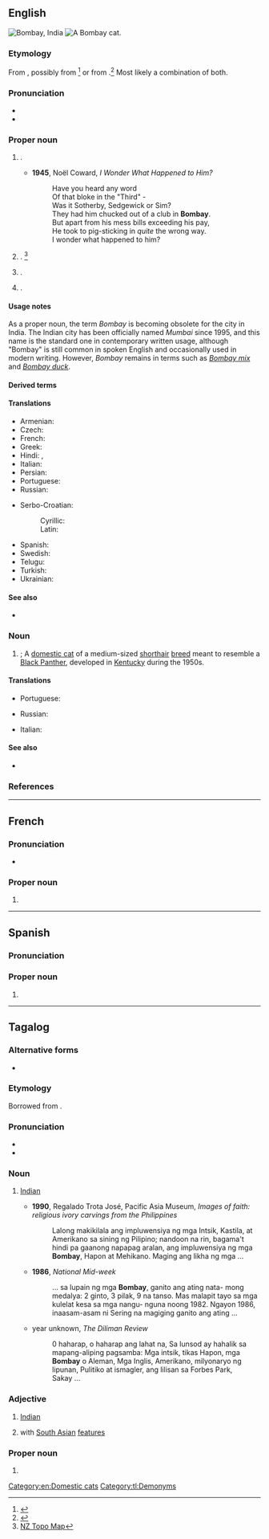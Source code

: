 ==English==
{{wikipedia|Bombay (disambiguation)|Bombay|lang=en}}
[[File:MumbaiMontage.png|thumb|Bombay, India]]
[[File:Bombay Cat - Head.jpg|thumb|A Bombay cat.]]
{{slim-wikipedia|Bombay}}
{{slim-wikipedia|Bombay cat}}

===Etymology===
From {{bor|en|pt|Bombaim}}, possibly from {{der|en|mr|मुंबादेवी||goddess Mumba}}<ref>{{R:Online_Etymology_Dictionary}}</ref> or from {{compound|pt|bom|baim|nocat=1}}.<ref name="Shirodkar 1998 7">{{harvnb|Shirodkar|1998|p=7}}</ref>{{attention|en|check Marathi}} Most likely a combination of both.

===Pronunciation===
* {{IPA|en|/bɒmˈbeɪ/}}
* {{rhymes|en|eɪ|s=2}}

===Proper noun===
{{en-proper noun}}

# {{lb|en|dated}} {{place|en|Former name of [[Mumbai]], the <<state capital>> of <<s/Maharashtra>>, <<c/India>>}}.
#* '''1945''', Noël Coward, ''I Wonder What Happened to Him?''
#*: Have you heard any word<br>Of that bloke in the "Third" -<br>Was it Sotherby, Sedgewick or Sim?<br>They had him chucked out of a club in '''Bombay'''.<br>But apart from his mess bills exceeding his pay,<br>He took to pig-sticking in ''quite'' the wrong way.<br>I wonder what happened to him?
# {{place|en|settlement|south of|city/Auckland|c/New Zealand}}. <ref>[https://www.topomap.co.nz/NZTopoMap/nz5240/Bombay/ NZ Topo Map]</ref>
# {{place|en|town|co/Franklin County|s/New York|c/USA}}.
# {{place|en|neighbourhood|(Little Bombay) of|sub/Marion|city/Jersey City|s/New Jersey|c/USA}}.

====Usage notes====
As a proper noun, the term ''Bombay'' is becoming obsolete for the city in India. The Indian city has been officially named ''Mumbai'' since 1995, and this name is the standard one in contemporary written usage, although "Bombay" is still common in spoken English and occasionally used in modern writing. However, ''Bombay'' remains in terms such as ''[[Bombay mix]]'' and ''[[Bombay duck]]''.

====Derived terms====
{{der3|en
|Bombay Beach
|Bombay blood
|Bombay cat
|Bombay mix
|Bombay duck
|Bombayite
|Bombay chicken
|Bombay potatoes
|Bollywood
|New Bombay
}}

====Translations====
{{trans-top-also|former name of Mumbai|Mumbai}}
* Armenian: {{t+|hy|Բոմբեյ}}
* Czech: {{t+|cs|Bombaj|f}}
* French: {{t+|fr|Bombay}}
* Greek: {{t|el|Βομβάη}}
* Hindi: {{t+|hi|बम्बई|f}}, {{t|hi|बंबई|f}}
* Italian: {{t+|it|Bombay}}
* Persian: {{t+|fa|بمبئی}}
* Portuguese: {{t|pt|Bombaim}}
* Russian: {{t+|ru|Бомбе́й|m}}
{{trans-mid}}
* Serbo-Croatian:
*: Cyrillic: {{t|sh|Бомбај|m}}
*: Latin: {{t|sh|Bombaj|m}}
* Spanish: {{t+|es|Bombay}}
* Swedish: {{t+|sv|Bombay}}
* Telugu: {{t|te|బొంబాయి}}
* Turkish: {{t+|tr|Bombay}}
* Ukrainian: {{t|uk|Бомбей}}
{{trans-bottom}}

{{trans-see|Mumbai}}

====See also====
* {{sense|Bombay, India}} {{comcatlite|Mumbai}}

===Noun===
{{en-noun}}

# {{ellipsis of|en|Bombay cat}}; A [[domestic cat]] of a medium-sized [[shorthair]] [[breed]] meant to resemble a [[panther|Black Panther]], developed in [[Kentucky]] during the 1950s.

====Translations====
{{trans-top|cat}}
* Portuguese: {{t|pt|bombaim|m}}
{{trans-mid}}
* Russian: {{t|ru|Бомбе́йская ко́шка|f}}
{{trans-bottom}}

{{checktrans-top}}
* Italian: {{t-check|it|gatto Bombay}}
{{trans-mid}}
{{trans-bottom}}

====See also====
* {{comcatlite|Bombay cats}}

===References===
<references/>

[[Category:en:Domestic cats]]

----

==French==
{{wikipedia|lang=fr}}

===Pronunciation===
* {{fr-IPA}}

===Proper noun===
{{fr-proper noun|g=f}}

# {{place|fr|megacity/capital|s/Maharashtra|c/India|t1=Mumbai|t2=Bombay}}

----

==Spanish==

===Pronunciation===
{{es-IPA|bombáy}}{{wikipedia|lang=es}}

===Proper noun===
{{es-proper noun|m}}

# {{place|es|megacity/capital|s/Maharashtra|c/India|t1=Mumbai|t2=Bombay}}

----

==Tagalog==

===Alternative forms===
* {{alter|tl|Bumbay}}

===Etymology===
Borrowed from {{bor|tl|es|Bombay}}.

===Pronunciation===
* {{hyph|tl|Bom|bay}}
* {{tl-IPA|bombáy}}

===Noun===
{{tl-noun|Bombáy}}

# {{lb|tl|colloquial|sometimes|_|offensive}} [[Indian]] {{gl|a person of [[Indian]] ancestry, or resembling one}}
#: {{syn|tl|Indiyano}}
#* '''1990''', Regalado Trota José, Pacific Asia Museum, ''Images of faith: religious ivory carvings from the Philippines''
#*: Lalong makikilala ang impluwensiya ng mga Intsik, Kastila, at Amerikano sa  sining ng Pilipino; nandoon na rin, bagama&#39;t hindi pa gaanong napapag aralan,  ang impluwensiya ng mga '''Bombay''', Hapon at Mehikano. Maging ang likha ng  mga&nbsp;...
#* '''1986''', ''National Mid-week''
#*: ... sa lupain ng mga '''Bombay''', ganito ang ating nata- mong medalya: 2 ginto, 3  pilak, 9 na tanso. Mas malapit tayo sa mga kulelat kesa sa mga nangu- nguna  noong 1982. Ngayon 1986, inaasam-asam ni Sering na magiging ganito ang  ating&nbsp;...
#* year unknown, ''The Diliman Review''
#*: 0 haharap, o haharap ang lahat na, Sa lunsod ay hahalik sa mapang-aliping  pagsamba: Mga intsik, tikas Hapon, mga '''Bombay''' o Aleman, Mga Inglis,  Amerikano, milyonaryo ng lipunan, Pulitiko at ismagler, ang lilisan sa Forbes  Park, Sakay&nbsp;...

===Adjective===
{{tl-adj|Bombáy}}

# [[Indian]] {{gl|of or pertaining to India}}
#: {{syn|tl|Indiyano|Indiyan}}
# {{lb|tl|colloquial|loosely}} with [[South Asian]] [[features]] {{gl|of a person}}

===Proper noun===
{{tl-proper noun|Bombáy}}

# {{place|tl|capital|s/Maharashtra|c/India|t=Bombay}}

[[Category:tl:Demonyms]]
